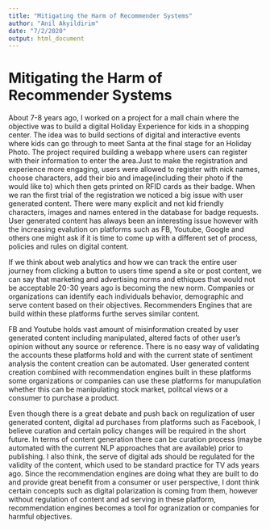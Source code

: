 ```yaml
---
title: "Mitigating the Harm of Recommender Systems"
author: "Anil Akyildirim"
date: "7/2/2020"
output: html_document
---
```


# Mitigating the Harm of Recommender Systems

About 7-8 years ago, I worked on a project for a mall chain where the objective was to build a digital Holiday Experience for kids in a shopping center. The idea was to build sections of digital and interactive events where kids can go through to meet Santa at the final stage for an Holiday Photo. The project required building a webapp where users can register with their information to enter the area.Just to make the registration and experience more engaging, users were allowed to register with nick names, choose characters, add their bio and image(including their photo if the would like to) which then gets printed on RFID cards as their badge. When we ran the first trial of the registration we noticed a big issue with user generated content. There were many explicit and not kid friendly characters, images and names entered in the database for badge requests. User generated content has always been an interesting issue however with the increasing evalution on platforms such as FB, Youtube, Google and others one might ask if it is time to come up with a different set of process, policies and rules on digital content.

If we think about web analytics and how we can track the entire user journey from clicking a button to users time spend a site or post content, we can say that marketing and advertising norms and ethiques that would not be acceptable 20-30 years ago is becoming the new norm. Companies or organizations can identify each individuals behavior, demographic and serve content based on their objectives. Recommenders Engines that are build within these platforms furthe serves similar content.

FB and Youtube holds vast amount of misinformation created by user generated content including manipulated, altered facts of other user's opinion without any source or reference. There is no easy way of validating the accounts these platforms hold and with the current state of sentiment analysis the content creation can be automated. User generated content creation combined with recommendation engines built in these platforms some organizations or companies can use these platforms for manupulation whether this can be manipulating stock market, politcal views or a consumer to purchase a product. 

Even though there is a great debate and push back on regulization of user generated content, digital ad purchases from platforms such as Facebook, I believe curation and certain policy changes will be required in the short future. In terms of content generation there can be curation process (maybe automated with the current NLP approaches that are available) prior to publishing. I also think, the serve of digital ads should be regulated for the validity of the content, which used to be standard practice for TV ads years ago. Since the recommendation engines are doing what they are built to do and provide great benefit from a consumer or user perspective, I dont think certain concepts such as digital polarization is coming from them, however without regulation of content and ad serving in these platform, recommendation engines becomes a tool for ogranization or companies for harmful objectives.

